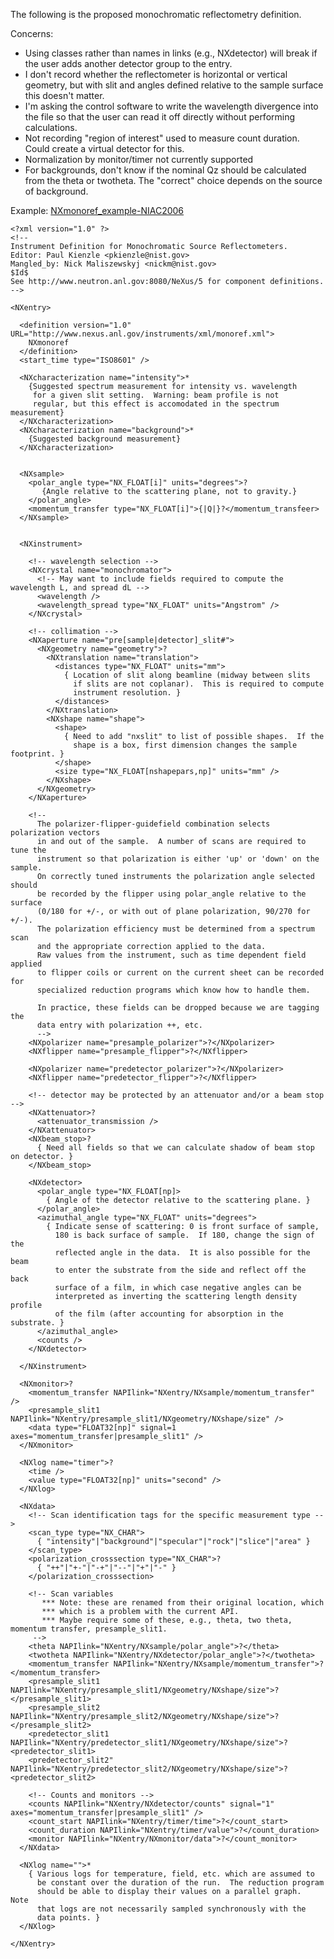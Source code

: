 The following is the proposed monochromatic reflectometry definition.  

Concerns:
* Using classes rather than names in links (e.g., NXdetector) will break if the user adds another detector group to the entry.
* I don't record whether the reflectometer is horizontal or vertical geometry, but with slit and angles defined relative to the sample surface this doesn't matter.
* I'm asking the control software to write the wavelength divergence into the file so that the user can read it off directly without performing calculations.
* Not recording "region of interest" used to measure count duration.  Could create a virtual detector for this.
* Normalization by monitor/timer not currently supported
* For backgrounds, don't know if the nominal Qz should be calculated from the theta or twotheta.  The "correct" choice depends on the source of background.

Example: [[NXmonoref_example-NIAC2006]]

<pre>
<?xml version="1.0" ?>
<!--
Instrument Definition for Monochromatic Source Reflectometers.
Editor: Paul Kienzle <pkienzle@nist.gov>
Mangled_by: Nick Maliszewskyj <nickm@nist.gov>
$Id$
See http://www.neutron.anl.gov:8080/NeXus/5 for component definitions.
-->

<NXentry>

  <definition version="1.0" URL="http://www.nexus.anl.gov/instruments/xml/monoref.xml">
    NXmonoref
  </definition>
  <start_time type="ISO8601" />

  <NXcharacterization name="intensity">*
    {Suggested spectrum measurement for intensity vs. wavelength
     for a given slit setting.  Warning: beam profile is not 
     regular, but this effect is accomodated in the spectrum measurement}
  </NXcharacterization>
  <NXcharacterization name="background">*
    {Suggested background measurement}
  </NXcharacterization>


  <NXsample>
    <polar_angle type="NX_FLOAT[i]" units="degrees">?
       {Angle relative to the scattering plane, not to gravity.}
    </polar_angle>
    <momentum_transfer type="NX_FLOAT[i]">{|Q|}?</momentum_transfeer>
  </NXsample>


  <NXinstrument>

    <!-- wavelength selection -->
    <NXcrystal name="monochromator">
      <!-- May want to include fields required to compute the wavelength L, and spread dL -->
      <wavelength />
      <wavelength_spread type="NX_FLOAT" units="Angstrom" />
    </NXcrystal>

    <!-- collimation -->
    <NXaperture name="pre[sample|detector]_slit#">
      <NXgeometry name="geometry">?
        <NXtranslation name="translation">
          <distances type="NX_FLOAT" units="mm">
            { Location of slit along beamline (midway between slits 
              if slits are not coplanar).  This is required to compute 
              instrument resolution. }
          </distances>          
        </NXtranslation>
        <NXshape name="shape">
          <shape>
            { Need to add "nxslit" to list of possible shapes.  If the
              shape is a box, first dimension changes the sample footprint. }
          </shape>
          <size type="NX_FLOAT[nshapepars,np]" units="mm" />
        </NXshape>
      </NXgeometry>
    </NXaperture>

    <!-- 
      The polarizer-flipper-guidefield combination selects polarization vectors 
      in and out of the sample.  A number of scans are required to tune the 
      instrument so that polarization is either 'up' or 'down' on the sample.  
      On correctly tuned instruments the polarization angle selected should 
      be recorded by the flipper using polar_angle relative to the surface 
      (0/180 for +/-, or with out of plane polarization, 90/270 for +/-).  
      The polarization efficiency must be determined from a spectrum scan
      and the appropriate correction applied to the data.
      Raw values from the instrument, such as time dependent field applied
      to flipper coils or current on the current sheet can be recorded for
      specialized reduction programs which know how to handle them.

      In practice, these fields can be dropped because we are tagging the
      data entry with polarization ++, etc.
      -->
    <NXpolarizer name="presample_polarizer">?</NXpolarizer>
    <NXflipper name="presample_flipper">?</NXflipper>

    <NXpolarizer name="predetector_polarizer">?</NXpolarizer>
    <NXflipper name="predetector_flipper">?</NXflipper>

    <!-- detector may be protected by an attenuator and/or a beam stop -->
    <NXattenuator>?
      <attenuator_transmission />
    </NXattenuator>
    <NXbeam_stop>?
      { Need all fields so that we can calculate shadow of beam stop on detector. }
    </NXbeam_stop>

    <NXdetector>
      <polar_angle type="NX_FLOAT[np]>
        { Angle of the detector relative to the scattering plane. }
      </polar_angle>
      <azimuthal_angle type="NX_FLOAT" units="degrees">
        { Indicate sense of scattering: 0 is front surface of sample, 
          180 is back surface of sample.  If 180, change the sign of the
          reflected angle in the data.  It is also possible for the beam
          to enter the substrate from the side and reflect off the back 
          surface of a film, in which case negative angles can be 
          interpreted as inverting the scattering length density profile
          of the film (after accounting for absorption in the substrate. }
      </azimuthal_angle>
      <counts />
    </NXdetector>

  </NXinstrument>

  <NXmonitor>?
    <momentum_transfer NAPIlink="NXentry/NXsample/momentum_transfer" />
    <presample_slit1 NAPIlink="NXentry/presample_slit1/NXgeometry/NXshape/size" />
    <data type="FLOAT32[np]" signal=1 axes="momentum_transfer|presample_slit1" />
  </NXmonitor>

  <NXlog name="timer">?
    <time />
    <value type="FLOAT32[np]" units="second" />
  </NXlog>

  <NXdata>
    <!-- Scan identification tags for the specific measurement type -->
    <scan_type type="NX_CHAR"> 
      { "intensity"|"background"|"specular"|"rock"|"slice"|"area" }
    </scan_type>
    <polarization_crosssection type="NX_CHAR">?
      { "++"|"+-"|"-+"|"--"|"+"|"-" }
    </polarization_crosssection>

    <!-- Scan variables
       *** Note: these are renamed from their original location, which
       *** which is a problem with the current API.
       *** Maybe require some of these, e.g., theta, two theta, momentum transfer, presample_slit1.
     -->
    <theta NAPIlink="NXentry/NXsample/polar_angle">?</theta>
    <twotheta NAPIlink="NXentry/NXdetector/polar_angle">?</twotheta>
    <momentum_transfer NAPIlink="NXentry/NXsample/momentum_transfer">?</momentum_transfer>
    <presample_slit1 NAPIlink="NXentry/presample_slit1/NXgeometry/NXshape/size">?</presample_slit1>
    <presample_slit2 NAPIlink="NXentry/presample_slit2/NXgeometry/NXshape/size">?</presample_slit2>
    <predetector_slit1 NAPIlink="NXentry/predetector_slit1/NXgeometry/NXshape/size">?<predetector_slit1>
    <predetector_slit2" NAPIlink="NXentry/predetector_slit2/NXgeometry/NXshape/size">?<predetector_slit2>

    <!-- Counts and monitors -->
    <counts NAPIlink="NXentry/NXdetector/counts" signal="1" axes="momentum_transfer|presample_slit1" />
    <count_start NAPIlink="NXentry/timer/time">?</count_start>
    <count_duration NAPIlink="NXentry/timer/value">?</count_duration>
    <monitor NAPIlink="NXentry/NXmonitor/data">?</count_monitor>
  </NXdata>

  <NXlog name="">*
    { Various logs for temperature, field, etc. which are assumed to
      be constant over the duration of the run.  The reduction program
      should be able to display their values on a parallel graph.  Note
      that logs are not necessarily sampled synchronously with the
      data points. }
  </NXlog>

</NXentry>
</pre>